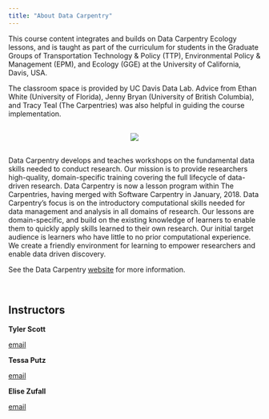 ```yaml
---
title: "About Data Carpentry"
---
```

<p></p>

This course content integrates and builds on Data Carpentry Ecology lessons, and is taught as part of the curriculum for students in the Graduate Groups of Transportation Technology & Policy (TTP), Environmental Policy & Management (EPM), and Ecology (GGE) at the University of California, Davis, USA.

The classroom space is provided by UC Davis Data Lab. Advice from Ethan White (University of Florida), Jenny Bryan (University of British Columbia), and Tracy Teal (The Carpentries) was also helpful in guiding the course implementation.


<p></p>

<div style="text-align: center; margin-top: 30px; margin-bottom: 30px;">
![](./img/DC-logo-vision.png)
</div>

<p></p>

Data Carpentry develops and teaches workshops on the fundamental data skills needed to conduct research. Our mission is to provide researchers high-quality, domain-specific training covering the full lifecycle of data-driven research. Data Carpentry is now a lesson program within The Carpentries, having merged with Software Carpentry in January, 2018. Data Carpentry's focus is on the introductory computational skills needed for data management and analysis in all domains of research. Our lessons are domain-specific, and build on the existing knowledge of learners to enable them to quickly apply skills learned to their own research. Our initial target audience is learners who have little to no prior computational experience. We create a friendly environment for learning to empower researchers and enable data driven discovery.

See the Data Carpentry [website](http://www.datacarpentry.org/) for more information.

<br>

## Instructors 

**Tyler Scott** 

<i class="fa fa-envelope-square" aria-hidden="true"></i> [email](mailto:tascott@ucdavis.edu)  

**Tessa Putz** 

<i class="fa fa-envelope-square" aria-hidden="true"></i> [email](mailto:trputz@ucdavis.edu)

**Elise Zufall** 

<i class="fa fa-envelope-square" aria-hidden="true"></i> [email](mailto:ezufall@ucdavis.edu)

  

 




